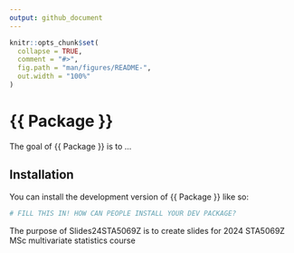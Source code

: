 ```yaml
---
output: github_document
---
```


<!-- README.md is generated from README.Rmd. Please edit that file -->

```r
knitr::opts_chunk$set(
  collapse = TRUE,
  comment = "#>",
  fig.path = "man/figures/README-",
  out.width = "100%"
)
```

# {{ Package }}

<!-- badges: start -->
<!-- badges: end -->

The goal of {{ Package }} is to ...

## Installation

You can install the development version of {{ Package }} like so:

``` r
# FILL THIS IN! HOW CAN PEOPLE INSTALL YOUR DEV PACKAGE?
```
The purpose of Slides24STA5069Z is to create slides for 2024 STA5069Z MSc multivariate statistics course

